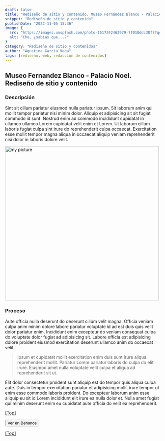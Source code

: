 ```yaml
---
draft: false
title: "Rediseño de sitio y contenido. Museo Fernández Blanco - Palacio Noel"
snippet: "Rediseño de sitio y contenido"
publishDate: "2022-11-05 15:36"
image: {
  src: "https://images.unsplash.com/photo-1517342463979-7f018ddc30f7?q=80&w=2070&auto=format&fit=crop&ixlib=rb-4.0.3&ixid=M3wxMjA3fDB8MHxwaG90by1wYWdlfHx8fGVufDB8fHx8fA%3D%3D",
  alt: "Che, ¿sabías que...?"
}
category: "Rediseño de sitio y contenidos"
author: "Agustina Garcia Vega"
tags: [rediseño, web, redacción de contenidos]
---
```



## Museo Fernandez Blanco - Palacio Noel. Rediseño de sitio y contenido

### <a name="Descripción"></a>Descripción

Sint sit cillum pariatur eiusmod nulla pariatur ipsum. Sit laborum anim qui mollit tempor pariatur nisi minim dolor. Aliquip et adipisicing sit sit fugiat commodo id sunt. Nostrud enim ad commodo incididunt cupidatat in ullamco ullamco Lorem cupidatat velit enim et Lorem. Ut laborum cillum laboris fugiat culpa sint irure do reprehenderit culpa occaecat. Exercitation esse mollit tempor magna aliqua in occaecat aliquip veniam reprehenderit nisi dolor in laboris dolore velit.

<Image src={michael} alt="my picture" width="500" class="object-scale-down h-48 w-96"></Image>

### Proceso

Aute officia nulla deserunt do deserunt cillum velit magna. Officia veniam culpa anim minim dolore labore pariatur voluptate id ad est duis quis velit dolor pariatur enim. Incididunt enim excepteur do veniam consequat culpa do voluptate dolor fugiat ad adipisicing sit. Labore officia est adipisicing dolore proident eiusmod exercitation deserunt ullamco anim do occaecat velit. 

> Ipsum et cupidatat mollit exercitation enim duis sunt irure aliqua reprehenderit mollit. Pariatur Lorem pariatur laboris do culpa do elit irure. Eiusmod amet nulla voluptate velit culpa et aliqua ad reprehenderit sit ut.

Elit dolor consectetur proident sunt aliquip est do tempor quis aliqua culpa aute. Duis in tempor exercitation pariatur et adipisicing mollit irure tempor ut enim esse commodo laboris proident. Do excepteur laborum anim esse aliquip eu sit id Lorem incididunt elit irure ea nulla dolor et. Nulla amet fugiat qui minim deserunt enim eu cupidatat aute officia do velit ea reprehenderit.


[[Top]](#top)




<div>
  <Button>Ver en Behance</Button>
</div>


[[Top]](#top)
